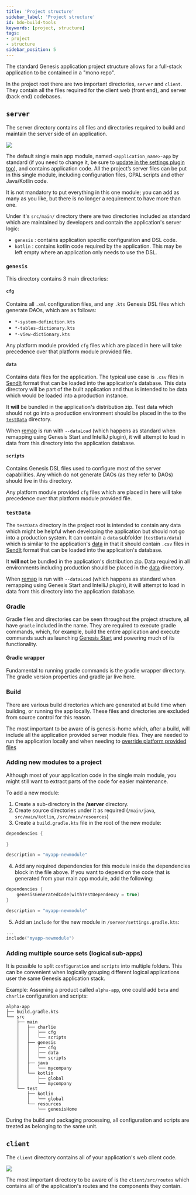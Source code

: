 ```yaml
---
title: 'Project structure'
sidebar_label: 'Project structure'
id: bdo-build-tools
keywords: [project, structure]
tags:
- project
- structure
sidebar_position: 5
---
```


The standard Genesis application project structure allows for a full-stack application to be contained in a "mono repo".

In the project root there are two important directories, `server` and `client`. They contain all the files required for the client web (front end), and server (back end) codebases.


## `server`

The server directory contains all files and directories required to build and maintain the server side of an application.

![](/img/003_build-deploy-operate/project-structure/server.png)

The default single main app module, named `<application_name>-app` by standard (if you need to change it, be sure to [update in the settings plugin too](/build-deploy-operate/build/plugins/#mainmodulename)), and contains application code. All the project’s server files can be put in this single module, including configuration files, GPAL scripts and other Java/Kotlin code. 

It is not mandatory to put everything in this one module; you can add as many as you like, but there is no longer a requirement to have more than one.

Under it's `src/main/` directory there are two directories included as standard which are maintained by developers and contain the application's server logic:

- `genesis` : contains application specific configuration and DSL code. 
- `kotlin` : contains kotlin code required by the application. This may be left empty where an application only needs to use the DSL.

### `genesis`
This directory contains 3 main directories:

#### `cfg` 

Contains all `.xml` configuration files, and any `.kts` Genesis DSL files which generate DAOs, which are as follows:

- `*-system-definition.kts`
- `*-tables-dictionary.kts`
- `*-view-dictionary.kts`

Any platform module provided `cfg` files which are placed in here will take precedence over that platform module provided file.

#### `data` 

Contains data files for the application. The typical use case is `.csv` files in [SendIt](/build-deploy-operate/operate/commands/#sendit) format that can be loaded into the application's database. This data directory will be part of the built application and thus is intended to be data which would be loaded into a production instance. 

It **will** be bundled in the application's distribution zip. Test data which should not go into a production environment should be placed in the to the [`testData`](#testdata) directory.

When [remap](/build-deploy-operate/operate/commands/remap/) is run with `--dataLoad` (which happens as standard when remapping using Genesis Start and IntelliJ plugin), it will attempt to load in data from this directory into the application database.

#### `scripts`

Contains Genesis DSL files used to configure most of the server capabilities. Any which do not generate DAOs (as they refer to DAOs) should live in this directory.

Any platform module provided `cfg` files which are placed in here will take precedence over that platform module provided file.

### `testData`

The `testData` directory in the project root is intended to contain any data which might be helpful when developing the application but should not go into a production system. It can contain a `data` subfolder (`testData/data`) which is similar to the application's [data](#data) in that it should contain `.csv` files in [SendIt](/build-deploy-operate/operate/commands/#sendit) format that can be loaded into the application's database. 

It **will not** be bundled in the application's distribution zip. Data required in all environments including production should be placed in the [data](#data) directory.

When [remap](/build-deploy-operate/operate/commands/remap/) is run with `--dataLoad` (which happens as standard when remapping using Genesis Start and IntelliJ plugin), it will attempt to load in data from this directory into the application database.

### Gradle

Gradle files and directories can be seen throughout the project structure, all have `gradle` included in the name. They are required to execute gradle commands, which, for example, build the entire application and execute commands such as launching [Genesis Start](/develop/development-environment/genesis-start/) and powering much of its functionality.

#### Gradle wrapper
Fundamental to running gradle commands is the gradle wrapper directory. The gradle version properties and gradle jar live here.

### Build

There are various build directories which are generated at build time when building, or running the app locally. These files and directories are excluded from source control for this reason.

The most important to be aware of is genesis-home which, after a build, will include all the application provided server module files. They are needed to run the application locally and when needing to [override platform provided files](/develop/server-capabilities/runtime-configuration/site-specific/#overriding-platform-provided-files)


### Adding new modules to a project

Although most of your application code in the single main module, you might still want to extract parts of the code for easier maintenance.

To add a new module: 
1. Create a sub-directory in the **/server** directory.
2. Create source directories under it as required (`/main/java`, `src/main/kotlin`, `/src/main/resources`)
3. Create a `build.gradle.kts` file in the root of the new module:

```kotlin
dependencies {
    
}

description = "myapp-newmodule"
```

4. Add any required dependencies for this module inside the dependencies block in the file above. If you want to depend on the code that is generated from your main app module, add the following: 

```kotlin
dependencies {
    genesisGeneratedCode(withTestDependency = true)
}

description = "myapp-newmodule"
```

5. Add an `include` for the new module in `/server/settings.gradle.kts`:

```kotlin
...
include("myapp-newmodule")
```

### Adding multiple source sets (logical sub-apps)

It is possible to split `configuration` and `scripts` into multiple folders. This can be convenient when logically grouping different logical applications user the same Genesis application stack.

Example: Assuming a product called `alpha-app`, one could add `beta` and `charlie` configuration and scripts:

```
alpha-app
├── build.gradle.kts
└── src
    ├── main
    │   ├── charlie
    │   │   ├── cfg
    │   │   └── scripts
    │   ├── genesis
    │   │   ├── cfg
    │   │   ├── data
    │   │   └── scripts
    │   ├── java
    │   │   └── mycompany
    │   └── kotlin
    │       ├── global
    │       └── mycompany
    └── test
        ├── kotlin
        │   └── global
        └── resources
            └── genesisHome
```

During the build and packaging processing, all configuration and scripts are treated as belonging to the same unit.


## `client`

The `client` directory contains all of your application's web client code. 

![](/img/003_build-deploy-operate/project-structure/client.png)

The most important directory to be aware of is the `client/src/routes` which contains all of the application's routes and the components they contain.